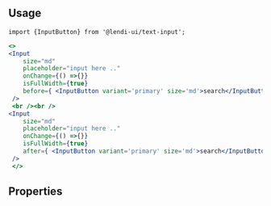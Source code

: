 
## Usage

```
import {InputButton} from '@lendi-ui/text-input';
```

```jsx
<>
<Input
    size="md"
    placeholder="input here .."
    onChange={() =>{}}
    isFullWidth={true}
    before={ <InputButton variant='primary' size='md'>search</InputButton>}
 />
 <br /><br />
<Input
    size="md"
    placeholder="input here .."
    onChange={() =>{}}
    isFullWidth={true}
    after={ <InputButton variant='primary' size='md'>search</InputButton>}
 />
 </>
```

## Properties

<PropTable>
  <PropTable.Entry name="variant" type={`"primary" | "secondary" | "emphasis" | "empty"`} description="The InputButton type"/>
  <PropTable.Entry name="size" type={`"sm" | "md" | "lg"`} defaultValue="md" description="The InputButton size. *Keep the same size with Input"/>
  <PropTable.Entry name="isInverse" type="boolean" defaultValue={false} description="Whether the InputButton is inversed"/>
  <PropTable.Entry name="isFullWidth" type="boolean" defaultValue={false} description="Whether the InputButton takes up the full width of the container"/>
  <PropTable.Entry name="isDisabled" type="boolean" defaultValue={false} description="Whether the InputButton responds to user input"/>
  <PropTable.Entry name="before" type="React.ReactNode" description="Content before the InputButton label"/>
  <PropTable.Entry name="after" type="React.ReactNode" description="Content after the InputButton label"/>
  <PropTable.Entry name="href" type="string" description="URL to link to"/>
  <PropTable.Entry name="onClick" type="() => void" description="Handle the click event"/>
  <PropTable.Entry name="children" type="React.ReactNode" description="The InputButton content"/>
</PropTable>
